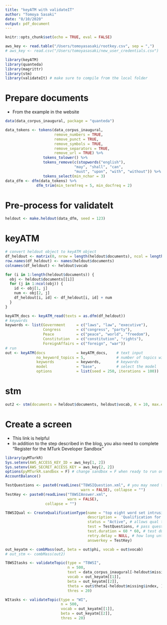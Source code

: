 ```yaml
---
title: "keyATM with validateIT"
author: "Tomoya Sasaki"
date: "8/10/2020"
output: pdf_document
---
```


```r
knitr::opts_chunk$set(echo = TRUE, eval = FALSE)
```

```r
aws_key <- read.table("/Users/tomoyasasaki/rootkey.csv", sep = ",")
# aws_key <- read.csv("/Users/tomoyasasaki/new_user_credentials.csv")
```


```r
library(keyATM)
library(quanteda)
library(magrittr)
library(stm)
library(validateIt) # make sure to compile from the local folder
```


# Prepare documents
* From the example in the website

```r
data(data_corpus_inaugural, package = "quanteda")

data_tokens <- tokens(data_corpus_inaugural,
                      remove_numbers = TRUE,
                      remove_punct = TRUE,
                      remove_symbols = TRUE,
                      remove_separators = TRUE,
                      remove_url = TRUE) %>%
                 tokens_tolower() %>%
                 tokens_remove(c(stopwords("english"),
                               "may", "shall", "can",
                               "must", "upon", "with", "without")) %>%
                 tokens_select(min_nchar = 3)
data_dfm <- dfm(data_tokens) %>%
              dfm_trim(min_termfreq = 5, min_docfreq = 2)
```

# Pre-process for validateIt

```r
heldout <- make.heldout(data_dfm, seed = 123)
```

# keyATM
```r
# convert heldout object to keyATM object
df_heldout <- matrix(0, nrow = length(heldout$documents), ncol = length(heldout$vocab))
row.names(df_heldout) <- names(heldout$documents)
colnames(df_heldout) <- heldout$vocab

for (i in 1:length(heldout$documents)) {
  obj <- heldout$documents[[i]]
  for (j in 1:ncol(obj)) {
    id <- obj[1, j]
    num <- obj[2, j]
    df_heldout[i, id] <- df_heldout[i, id] + num
  }
}

keyATM_docs <- keyATM_read(texts = as.dfm(df_heldout))
# keywords
keywords <- list(Government     = c("laws", "law", "executive"),
                 Congress       = c("congress", "party"),
                 Peace          = c("peace", "world", "freedom"),
                 Constitution   = c("constitution", "rights"),
                 ForeignAffairs = c("foreign", "war"))
# run
out <- keyATM(docs              = keyATM_docs,    # text input
              no_keyword_topics = 5,              # number of topics without keywords
              keywords          = keywords,       # keywords
              model             = "base",         # select the model
              options           = list(seed = 250, iterations = 100))
```

# stm
```r
out2 <- stm(documents = heldout$documents, heldout$vocab, K = 10, max.em.its = 50, seed = 250, verbose = FALSE)
```

# Create a screen
* This link is helpful \url{https://blog.mturk.com/tutorial-setting-up-your-aws-account-to-make-use-of-mturks-api-4e405b8fc8cb}
* In addition to the step described in the blog, you also need to complete "Register for the MTurk Developer Sandbox"

```r
library(pyMTurkR)
Sys.setenv(AWS_ACCESS_KEY_ID = aws_key[1, 2])
Sys.setenv(AWS_SECRET_ACCESS_KEY = aws_key[2, 2])
options(pyMTurkR.sandbox = F) # change sandbox = F when ready to run on MTurk 
AccountBalance()
```

```r
TestQuestions <- paste0(readLines("T8WSIQuestion.xml", # you may need to add a file path 
                                  warn = FALSE), collapse = "")
TestKey <- paste0(readLines("T8WSIAnswer.xml",
                            warn = FALSE),
                  collapse = "")
```

```r
T8WSIQual <- CreateQualificationType(name = "top eight word set intrusion qualification 2", # name of the qualification
                                     description =  'Qualification for "top eight word set intrusion" tasks 2.' , # description of the qualification
                                     status = "Active", # allows qual to remain active for users
                                     test = TestQuestions, # pass questions for qual test
                                     test.duration = 60 * 60, # test duration, in seconds
                                     retry.delay = NULL, # how long until worker can retry test; NULL means never
                                     answerkey = TestKey)
```


```r
out_keyatm <- combMass(out, beta = out$phi, vocab = out$vocab)
# out_stm <- combMass(out2)
```


```r
T8WSItasks <- validateTopic(type = "T8WSI", 
                            n = 500,
                            text = data_corpus_inaugural[-heldout$missing$index],
                            vocab = out_keyatm[[1]],
                            beta = out_keyatm[[2]],
                            theta = out$theta[-heldout$missing$index, ],
                            thres = 20)
```


```r
WItasks <- validateTopic(type = "WI", 
                         n = 500,
                         vocab = out_keyatm[[1]],
                         beta = out_keyatm[[2]],
                         thres = 20)
```


